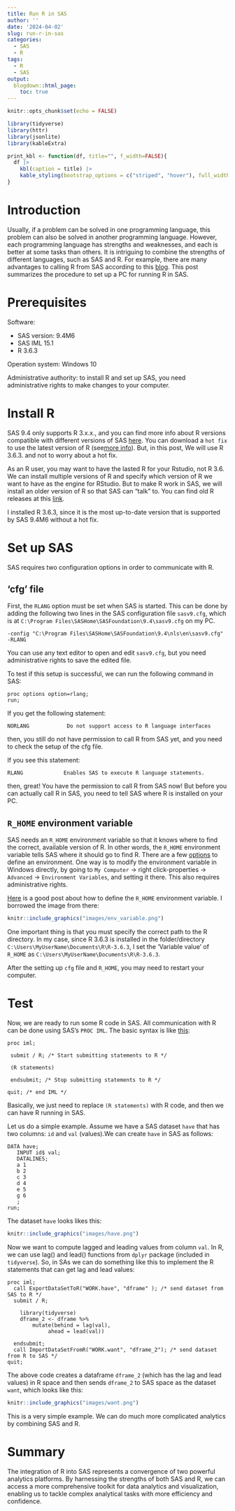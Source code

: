 ```yaml
---
title: Run R in SAS
author: ''
date: '2024-04-02'
slug: run-r-in-sas
categories:
  - SAS
  - R
tags:
  - R
  - SAS
output:
  blogdown::html_page:
    toc: true   
---
```


```r
knitr::opts_chunk$set(echo = FALSE)

library(tidyverse)
library(httr)
library(jsonlite)
library(kableExtra)

print_kbl <- function(df, title="", f_width=FALSE){
  df |> 
    kbl(caption = title) |> 
    kable_styling(bootstrap_options = c("striped", "hover"), full_width = f_width, position = "left")
}
```

# Introduction

Usually, if a problem can be solved in one programming language, this problem can also be solved in another programming language. However, each programming language has strengths and weaknesses, and each is better at some tasks than others. It is intriguing to combine the strengths of different languages, such as SAS and R. For example, there are many advantages to calling R from SAS according to this [blog](https://blogs.sas.com/content/iml/2013/11/25/twelve-advantages-to-calling-r-from-the-sasiml-language.html). This post summarizes the procedure to set up a PC for running R in SAS.

# Prerequisites

Software:

-   SAS version: 9.4M6
-   SAS IML 15.1
-   R 3.6.3

Operation system: Windows 10

Administrative authority: to install R and set up SAS, you need administrative rights to make changes to your computer. 

# Install R

SAS 9.4 only supports R 3.x.x., and you can find more info about R versions compatible with different versions of SAS [here](https://support.sas.com/kb/67/110.html). You can download a `hot fix` to use the latest version of R (see[ more info](https://blogs.sas.com/content/iml/2013/09/16/what-versions-of-r-are-supported-by-sas.html)). But, in this post, We will use R 3.6.3. and not to worry about a hot fix. 

As an R user, you may want to have the lasted R for your Rstudio, not R 3.6. We can install multiple versions of R and specify which version of R we want to have as the engine for RStudio. But to make R work in SAS, we will install an older version of R so that SAS can "talk" to. You can find old R releases at this [link](https://cran.r-project.org/bin/windows/base/old/).

I installed R 3.6.3, since it is the most up-to-date version that is supported by SAS 9.4M6 without a hot fix.

# Set up SAS

SAS requires two configuration options in order to communicate with R. 

## 'cfg' file

First, the `RLANG` option must be set when SAS is started. This can be done by adding the following two lines in the SAS configuration file `sasv9.cfg`, which is at `C:\Program Files\SASHome\SASFoundation\9.4\sasv9.cfg` on my PC.

```
-config "C:\Program Files\SASHome\SASFoundation\9.4\nls\en\sasv9.cfg"
-RLANG
```

You can use any text editor to open and edit `sasv9.cfg`, but you need administrative rights to save the edited file.

To test if this setup is successful, we can run the following command in SAS:

```
proc options option=rlang;
run;
```

If you get the following statement:

```
NORLANG            Do not support access to R language interfaces
```

then, you still do not have permission to call R from SAS yet, and you need to check the setup of the cfg file.

If you see this statement:

```
RLANG             Enables SAS to execute R language statements.
```

then, great! You have the permission to call R from SAS now! But before you can actually call R in SAS, you need to tell SAS where R is installed on your PC. 

## `R_HOME` environment variable

SAS needs an `R_HOME` environment variable so that it knows where to find the correct, available version of R. In other words, the `R_HOME` environment variable tells SAS where it should go to find R. There are a few [options](https://stackoverflow.com/questions/19525903/editing-sas-config-files-to-execute-r-making-sas-play-well-with-others) to define an environment. One way is to modify the environment variable in Windows directly, by going to `My Computer` -> right click-properties -> `Advanced` -> `Environment Variables`, and setting it there. This also requires administrative rights.

[Here](https://communities.sas.com/t5/SAS-IML-Software-and-Matrix/SAS-IML-Error-An-installed-version-of-R-could-not-be-found/td-p/264645) is a good post about how to define the `R_HOME` environment variable. I borrowed the image from there:

```r
knitr::include_graphics("images/env_variable.png")
```

One important thing is that you must specify the correct path to the R directory. In my case, since R 3.6.3 is installed in the folder/directory  `C:\Users\MyUserName\Documents\R\R-3.6.3`, I set the 'Variable value' of `R_HOME` as `C:\Users\MyUserName\Documents\R\R-3.6.3`.

After the setting up `cfg` file and `R_HOME`, you may need to restart your computer. 

# Test

Now, we are ready to run some R code in SAS. All communication with R can be done using SAS's `PROC IML`. The basic syntax is like [this](https://www.lexjansen.com/sesug/2018/SESUG2018_Paper-119_Final_PDF.pdf):

```
proc iml;

 submit / R; /* Start submitting statements to R */
 
 (R statements)
 
 endsubmit; /* Stop submitting statements to R */

quit; /* end IML */
```

Basically, we just need to replace `(R statements)` with R code, and then we can have R running in SAS. 

Let us do a simple example. Assume we have a SAS dataset `have` that has two columns: `id` and `val` (values).We can create `have` in SAS as follows:

```
DATA have;
   INPUT id$ val;
   DATALINES;
   a 1
   b 2
   c 3
   d 4
   e 5
   g 6
   ;
run;
```

The dataset `have` looks likes this:

```r
knitr::include_graphics("images/have.png")
```

Now we want to compute lagged and leading values from column `val`. In R, we can use lag() and lead() functions from `dplyr` package (included in `tidyverse`). So, in SAs we can do something like this to implement the R statements that can get lag and lead values:

```
proc iml;
  call ExportDataSetToR("WORK.have", "dframe" ); /* send dataset from SAS to R */
  submit / R;
  
  	library(tidyverse)
  	dframe_2 <- dframe %>% 
  		mutate(behind = lag(val),
             ahead = lead(val))

  endsubmit;
  call ImportDataSetFromR("WORK.want", "dframe_2"); /* send dataset from R to SAS */
quit;  
```

The above code creates a dataframe `dframe_2` (which has the lag and lead values) in R space and then sends `dframe_2` to SAS space as the dataset `want`, which looks like this:

```r
knitr::include_graphics("images/want.png")
```

This is a very simple example. We can do much more complicated analytics by combining SAS and R. 

# Summary

The integration of R into SAS represents a convergence of two powerful analytics platforms. By harnessing the strengths of both SAS and R, we can access a more comprehensive toolkit for data analytics and visualization, enabling us to tackle complex analytical tasks with more efficiency and confidence.
